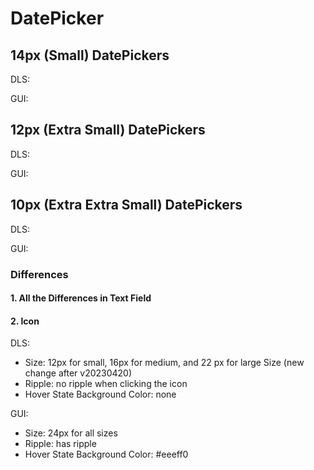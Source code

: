 <style>
  {`
    .flex {
      display: flex;
      align-items: center;
      gap: 16px;
      div {
        display: flex;
      }
    }
     .type {
      min-width: 40px;
    }
 `}
</style>



<Meta title="DatePicker Overview" />

# DatePicker

## 14px (Small) DatePickers

<Canvas>
  <div>
    <div class="flex">
      <p class="type">DLS:</p>
      <Story of={DatePickerStories.Large} />
      <Story of={DatePickerStories.LargeFilled} />
      <Story of={DatePickerStories.LargeDisabled} />
      <Story of={DatePickerStories.LargeDisabledFilled} />
    </div>
    <div class="flex">
      <p class="type">GUI:</p>
      <Story of={DatePickerGUIStories.Large} />
      <Story of={DatePickerGUIStories.LargeFilled} />
      <Story of={DatePickerGUIStories.LargeDisabled} />
      <Story of={DatePickerGUIStories.LargeDisabledFilled} />
    </div>
  </div>
</Canvas>

## 12px (Extra Small) DatePickers

<Canvas>
  <div>
    <div class="flex">
      <p class="type">DLS:</p>
      <Story of={DatePickerStories.Medium} />
      <Story of={DatePickerStories.MediumFilled} />
      <Story of={DatePickerStories.MediumDisabled} />
      <Story of={DatePickerStories.MediumDisabledFilled} />
    </div>
    <div class="flex">
      <p class="type">GUI:</p>
      <Story of={DatePickerGUIStories.Medium} />
      <Story of={DatePickerGUIStories.MediumFilled} />
      <Story of={DatePickerGUIStories.MediumDisabled} />
      <Story of={DatePickerGUIStories.MediumDisabledFilled} />
    </div>
  </div>
</Canvas>

## 10px (Extra Extra Small) DatePickers

<Canvas>
  <div>
    <div class="flex">
      <p class="type">DLS:</p>
      <Story of={DatePickerStories.Small} />
      <Story of={DatePickerStories.SmallFilled} />
      <Story of={DatePickerStories.SmallDisabled} />
      <Story of={DatePickerStories.SmallDisabledFilled} />
    </div>
    <div class="flex">
      <p class="type">GUI:</p>
      <Story of={DatePickerGUIStories.Small} />
      <Story of={DatePickerGUIStories.SmallFilled} />
      <Story of={DatePickerGUIStories.SmallDisabled} />
      <Story of={DatePickerGUIStories.SmallDisabledFilled} />
    </div>
  </div>
</Canvas>

### Differences

#### 1. All the Differences in Text Field

#### 2. Icon

DLS:

- Size: 12px for small, 16px for medium, and 22 px for large Size (new change after v20230420)
- Ripple: no ripple when clicking the icon
- Hover State Background Color: none

GUI:

- Size: 24px for all sizes
- Ripple: has ripple
- Hover State Background Color: #eeeff0
